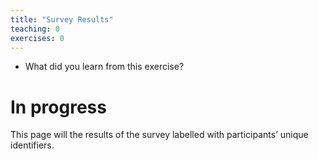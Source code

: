 ```yaml
---
title: "Survey Results"
teaching: 0
exercises: 0
---
```


::::::::::::::::: questions ::::::::::::::::::::::::::::::::

 - What did you learn from this exercise?

::::::::::::::::::::::::::::::::::::::::::::::::::::::::::::

# In progress

This page will the results of the survey labelled with participants' unique
identifiers.
